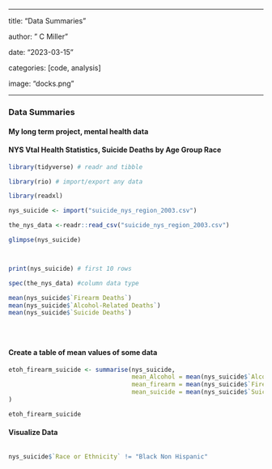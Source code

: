 ------------------------------------------------------------------------

title: "Data Summaries"

author: " C Miller"

date: "2023-03-15"

categories: \[code, analysis\]

image: "docks.png"

------------------------------------------------------------------------

### Data Summaries

#### My long term project, mental health data

#### NYS Vtal Health Statistics, Suicide Deaths by Age Group Race

```r
library(tidyverse) # readr and tibble

library(rio) # import/export any data

library(readxl)

nys_suicide <- import("suicide_nys_region_2003.csv")

the_nys_data <-readr::read_csv("suicide_nys_region_2003.csv")

glimpse(nys_suicide)



print(nys_suicide) # first 10 rows

spec(the_nys_data) #column data type

mean(nys_suicide$`Firearm Deaths`)
mean(nys_suicide$`Alcohol-Related Deaths`)
mean(nys_suicide$`Suicide Deaths`)





```

#### Create a table of mean values of some data

```r
etoh_firearm_suicide <- summarise(nys_suicide,
                                  mean_Alcohol = mean(nys_suicide$`Alcohol-Related Deaths`),
                                  mean_firearm = mean(nys_suicide$`Firearm Deaths`),
                                  mean_suicide = mean(nys_suicide$`Suicide Deaths`)
)

etoh_firearm_suicide
```

#### Visualize Data

```r


```

```r
nys_suicide$`Race or Ethnicity` != "Black Non Hispanic"
```
